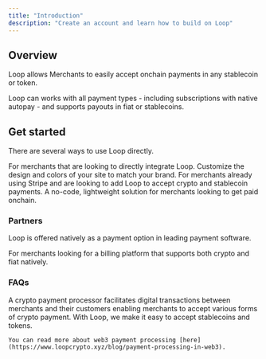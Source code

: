 ```yaml
---
title: "Introduction"
description: "Create an account and learn how to build on Loop"
---
```


## Overview

Loop allows Merchants to easily accept onchain payments in any stablecoin or token. 

Loop can works with all payment types - including subscriptions with native autopay - and supports payouts in fiat or stablecoins.

## Get started

There are several ways to use Loop directly.

<Columns cols={2}>
  <Card title="Payments" icon="cart-shopping-fast" color="#2f20d4" href="/markdown">
    For merchants that are looking to directly integrate Loop.
  </Card>
  <Card title="Platforms & payments providers" icon="diagram-nested" color="#2f20d4" href="/essentials/settings">
    Customize the design and colors of your site to match your brand.
  </Card>
  <Card title="Stripe integration" icon="map" color="#2f20d4" href="/essentials/navigation">
    For merchants already using Stripe and are looking to add Loop to accept crypto and stablecoin payments.
  </Card>
  <Card title="Simple Invoicing" icon="terminal" color="#2f20d4" href="/api-reference/introduction">
    A no-code, lightweight solution for merchants looking to get paid onchain.
  </Card>
</Columns>

### Partners

Loop is offered natively as a payment option in leading payment software.

<Card title="OpenPay (now Airwallex)" icon="sparkles" color="#2f20d4">
  For merchants looking for a billing platform that supports both crypto and fiat natively.
</Card>

### FAQs

<AccordionGroup>
  <Accordion title="What is a payment processor?" icon="sparkles">
    A crypto payment processor facilitates digital transactions between merchants and their customers enabling merchants to accept various forms of crypto payment. With Loop, we make it easy to accept stablecoins and tokens.

    You can read more about web3 payment processing [here](https://www.loopcrypto.xyz/blog/payment-processing-in-web3). 
  </Accordion>
  <Accordion title="What is a payment gateway?" icon="sparkles">
    
  </Accordion>
  <Accordion title="What chains and tokens do you support?">
    
  </Accordion>
  <Accordion title="New Accordion">
    
  </Accordion>
</AccordionGroup>